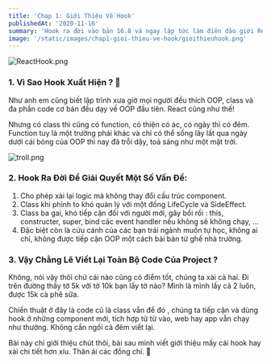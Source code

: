 ```yaml
---
title: 'Chap 1: Giới Thiệu Về Hook'
publishedAt: '2020-11-16'
summary: 'Hook ra đời vào bản 16.8 và ngay lập tức làm điên đảo giới React. Vậy nó là gì mà nhà nhà, người người đều lao vào xài?'
image: '/static/images/chap1-gioi-thieu-ve-hook/gioithieuhook.png'
---
```


![ReactHook.png](https://images.viblo.asia/d1503bf1-3ca9-4e24-9464-4a9e538b73e4.png)

### 1. Vì Sao Hook Xuất Hiện ? 🚀

Như anh em cũng biết lập trình xưa giờ mọi người đều thích OOP, class và đa phần code cơ bản đều dạy về OOP đầu tiên. React cũng như thế!

Nhưng có class thì cũng có function, có thiện có ác, có ngày thì có đêm. Function tuy là một trường phái khác và chỉ có thể sống lây lất qua ngày dưới cái bóng của OOP thì nay đã trỗi dậy, toả sáng như một mặt trời.

![troll.png](https://i.pinimg.com/564x/99/40/77/9940774d8cee5db0e7c5309d26838f3e.jpg)

### 2. Hook Ra Đời Để Giải Quyết Một Số Vấn Đề:

1.  Cho phép xài lại logic mà không thay đổi cấu trúc component.
2.  Class khi phình to khó quản lý với một đống LifeCycle và SideEffect.
3.  Class ba gai, khó tiếp cận đối với người mới, gây bối rối : this, constructer, super, bind các event handler nếu không sẽ không chạy, ...
4.  Đặc biệt còn là cứu cánh của các bạn trái ngành muốn tự học, không ai chỉ, không được tiếp cận OOP một cách bài bản từ ghế nhà trường.

### 3. Vậy Chằng Lẽ Viết Lại Toàn Bộ Code Của Project ?

Không, nói vậy thôi chứ cái nào cũng có điểm tốt, chúng ta xài cả hai. Đi trên đường thấy tờ 5k với tờ 10k bạn lấy tờ nào? Mình là mình lấy cả 2 luôn, được 15k cà phê sữa.

Chiến thuật ở đây là code cũ là class vẫn để đó , chúng ta tiếp cận và dùng hook ở những component mới, tích hợp từ từ vào, web hay app vẫn chạy như thường. Không cần ngồi cả đêm viết lại.

Bài này chỉ giới thiệu chút thôi, bài sau mình viết giới thiệu mấy cái hook hay xài chi tiết hơn xíu. Thân ái các đồng chí. 🎉
